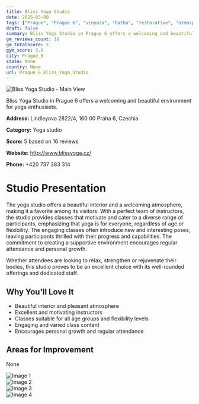 ```yaml
---
title: Bliss Yoga Studio
date: 2025-03-08
tags: ["Prague", "Prague 6", "vinyasa", "hatha", "restorative", "atmosphere", "size", "Prague 6"]  
draft: false
summary: Bliss Yoga Studio in Prague 6 offers a welcoming and beautiful environment for yoga enthusiasts.
gm_reviews_count: 16
gm_totalScore: 5
gym_score: 3.9
city: Prague_6
state: None
country: None
url: Prague_6_Bliss_Yoga_Studio
---
```


<div className="aspect-[16/9] relative my-8">
  <img 
    src="https://lh5.googleusercontent.com/p/AF1QipMdvtdK5KPXJZFFZOTl8JeAdRx9By6jp2JRvx0t=w1920-h1080-k-no"
    alt="Bliss Yoga Studio - Main View"
    className="object-cover absolute inset-0 w-full h-full rounded-lg"
  />
</div>

Bliss Yoga Studio in Prague 6 offers a welcoming and beautiful environment for yoga enthusiasts.

**Address:** Lindleyova 2822/4, 160 00 Praha 6, Czechia

**Category:** Yoga studio

**Score:** 5 based on 16 reviews

**Website:** http://www.blissyoga.cz/

**Phone:** +420 737 383 314

# Studio Presentation

The yoga studio offers a beautiful interior and a welcoming atmosphere, making it a favorite among its visitors. With a perfect team of instructors, the studio provides classes that motivate and cater to a diverse range of participants, emphasizing that yoga is for everyone, regardless of age or flexibility. The engaging classes often introduce new and interesting poses, leaving participants thrilled with their progress and capabilities. The commitment to creating a supportive environment encourages regular attendance and personal growth.

Whether attendees are looking to relax, strengthen or rejuvenate their bodies, this studio proves to be an excellent choice with its well-rounded offerings and dedicated staff.

## Why You'll Love It

- Beautiful interior and pleasant atmosphere
- Excellent and motivating instructors
- Classes suitable for all age groups and flexibility levels
- Engaging and varied class content
- Encourages personal growth and regular attendance

## Areas for Improvement

None

<div className="grid grid-cols-1 xl:grid-cols-2 gap-4 my-8">
<div className="aspect-[4/3] relative"><img src="https://lh5.googleusercontent.com/p/AF1QipOIaglWzzmMlq_C1xxZazCHxCI-zFNcDAHG_3At=w1920-h1080-k-no" alt="Image 1" className="object-cover absolute inset-0 w-full h-full rounded-lg" /></div>
<div className="aspect-[4/3] relative"><img src="https://lh5.googleusercontent.com/p/AF1QipO3wOENdsZC0BoV7ug-CDOj8q43qs_7KqMcyDBi=w1920-h1080-k-no" alt="Image 2" className="object-cover absolute inset-0 w-full h-full rounded-lg" /></div>
<div className="aspect-[4/3] relative"><img src="https://lh5.googleusercontent.com/p/AF1QipONRaEAOz0_7tvJ1V88fNF79gu-FYlG1ROd-dvW=w1920-h1080-k-no" alt="Image 3" className="object-cover absolute inset-0 w-full h-full rounded-lg" /></div>
<div className="aspect-[4/3] relative"><img src="https://lh5.googleusercontent.com/p/AF1QipOrMnCSNQ4YHeCCTM-xyB3uwBKqXExv7ToyeZfj=w1920-h1080-k-no" alt="Image 4" className="object-cover absolute inset-0 w-full h-full rounded-lg" /></div>
</div>